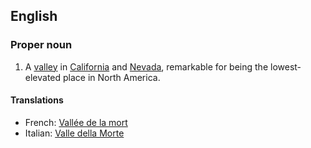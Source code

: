 ==English==
{{wikipedia}}
===Proper noun===
{{en-proper-noun}}

# A [[valley]] in [[California]] and [[Nevada]], remarkable for being the lowest-elevated place in North America.

====Translations====
*French: [[Vallée de la mort]] {{f}}
*Italian: [[Valle della Morte]] {{f}}